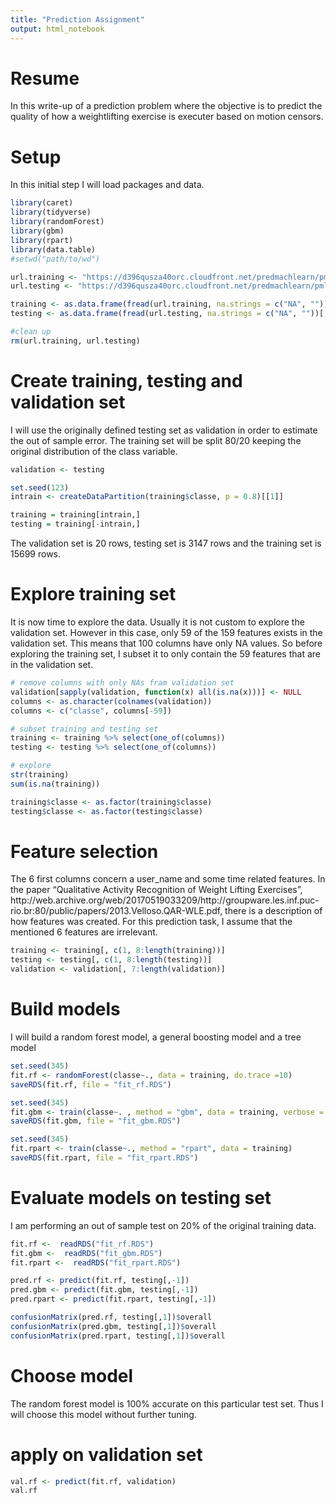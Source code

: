 ---
title: "Prediction Assignment"
output: html_notebook
---

# Resume
In this write-up of a prediction problem where the objective is to predict the quality of how a weightlifting exercise is executer based on motion censors.

# Setup
In this initial step I will load packages and data.

```{r message= FALSE, eval = FALSE}
library(caret)
library(tidyverse)
library(randomForest)
library(gbm)
library(rpart)
library(data.table)
#setwd("path/to/wd")

url.training <- "https://d396qusza40orc.cloudfront.net/predmachlearn/pml-training.csv"
url.testing <- "https://d396qusza40orc.cloudfront.net/predmachlearn/pml-testing.csv"

training <- as.data.frame(fread(url.training, na.strings = c("NA", ""))[,-1])
testing <- as.data.frame(fread(url.testing, na.strings = c("NA", ""))[,-1])

#clean up
rm(url.training, url.testing)

```


# Create training, testing and validation set
I will use the originally defined testing set as validation in order to estimate the out of sample error. The training set will be split 80/20 keeping the original distribution of the class variable.

```{r eval = FALSE}

validation <- testing

set.seed(123)
intrain <- createDataPartition(training$classe, p = 0.8)[[1]]

training = training[intrain,]
testing = training[-intrain,]

```

The validation set is 20 rows, testing set is 3147 rows and the training set is 15699 rows.


# Explore training set

It is now time to explore the data. Usually it is not custom to explore the validation set. However in this case, only 59 of the 159 features exists in the validation set. This means that 100 columns have only NA values. So before exploring the training set, I subset it to only contain the 59 features that are in the validation set.

```{r eval = FALSE}
# remove columns with only NAs fram validation set
validation[sapply(validation, function(x) all(is.na(x)))] <- NULL
columns <- as.character(colnames(validation))
columns <- c("classe", columns[-59])

# subset training and testing set
training <- training %>% select(one_of(columns))
testing <- testing %>% select(one_of(columns))

# explore
str(training)
sum(is.na(training))

training$classe <- as.factor(training$classe)
testing$classe <- as.factor(testing$classe)
```


# Feature selection

The 6 first columns concern a user_name and some time related features. In the paper "Qualitative Activity Recognition of Weight Lifting Exercises", http://web.archive.org/web/20170519033209/http://groupware.les.inf.puc-rio.br:80/public/papers/2013.Velloso.QAR-WLE.pdf, there is a description of how features was created. For this prediction task, I assume that the mentioned 6 features are irrelevant.

```{r eval = FALSE}
training <- training[, c(1, 8:length(training))]
testing <- testing[, c(1, 8:length(testing))]
validation <- validation[, 7:length(validation)]
```

# Build models
I will build a random forest model, a general boosting model and a tree model

```{r eval = FALSE}
set.seed(345)
fit.rf <- randomForest(classe~., data = training, do.trace =10)
saveRDS(fit.rf, file = "fit_rf.RDS")

set.seed(345)
fit.gbm <- train(classe~. , method = "gbm", data = training, verbose = TRUE)
saveRDS(fit.gbm, file = "fit_gbm.RDS")

set.seed(345)
fit.rpart <- train(classe~., method = "rpart", data = training)
saveRDS(fit.rpart, file = "fit_rpart.RDS")

```

# Evaluate models on testing set
I am performing an out of sample test on 20% of the original training data.


```{r}
fit.rf <-  readRDS("fit_rf.RDS")
fit.gbm <-  readRDS("fit_gbm.RDS")
fit.rpart <-  readRDS("fit_rpart.RDS")

pred.rf <- predict(fit.rf, testing[,-1])
pred.gbm <- predict(fit.gbm, testing[,-1])
pred.rpart <- predict(fit.rpart, testing[,-1])

confusionMatrix(pred.rf, testing[,1])$overall
confusionMatrix(pred.gbm, testing[,1])$overall
confusionMatrix(pred.rpart, testing[,1])$overall

```

# Choose model
The random forest model is 100% accurate on this particular test set. Thus I will choose this model without further tuning. 


# apply on validation set

```{r}

val.rf <- predict(fit.rf, validation)
val.rf


```


<!-- 
Rmarkdown instructions

Try executing this chunk by clicking the *Run* button within the chunk or by placing your cursor inside it and pressing *Ctrl+Shift+Enter*. 

Add a new chunk by clicking the *Insert Chunk* button on the toolbar or by pressing *Ctrl+Alt+I*.

When you save the notebook, an HTML file containing the code and output will be saved alongside it (click the *Preview* button or press *Ctrl+Shift+K* to preview the HTML file).
-->
